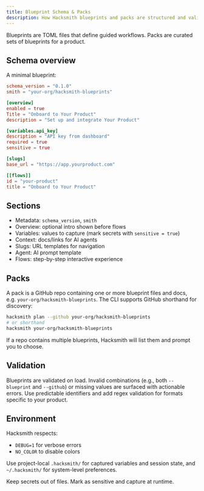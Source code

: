 ```yaml
---
title: Blueprint Schema & Packs
description: How Hacksmith blueprints and packs are structured and validated
---
```



Blueprints are TOML files that define guided workflows. Packs are curated sets of blueprints for a product.

## Schema overview

A minimal blueprint:

```toml
schema_version = "0.1.0"
smith = "your-org/hacksmith-blueprints"

[overview]
enabled = true
Title = "Onboard to Your Product"
description = "Set up and integrate Your Product"

[variables.api_key]
description = "API key from dashboard"
required = true
sensitive = true

[slugs]
base_url = "https://app.yourproduct.com"

[[flows]]
id = "your-product"
title = "Onboard to Your Product"
```

## Sections

- Metadata: `schema_version`, `smith`
- Overview: optional intro shown before flows
- Variables: values to capture (mark secrets with `sensitive = true`)
- Context: docs/links for AI agents
- Slugs: URL templates for navigation
- Agent: AI prompt template
- Flows: step-by-step interactive experience

## Packs

A pack is a GitHub repo containing one or more blueprint files and docs, e.g. `your-org/hacksmith-blueprints`. The CLI supports GitHub shorthand for discovery:

```bash
hacksmith plan --github your-org/hacksmith-blueprints
# or shorthand
hacksmith your-org/hacksmith-blueprints
```

If a repo contains multiple blueprints, Hacksmith will list them and prompt you to choose.

## Validation

Blueprints are validated on load. Invalid combinations (e.g., both `--blueprint` and `--github`) or missing values are surfaced with actionable errors. Use predictable identifiers and add regex validation for formats specific to your product.

## Environment

Hacksmith respects:

- `DEBUG=1` for verbose errors
- `NO_COLOR` to disable colors

Use project-local `.hacksmith/` for captured variables and session state, and `~/.hacksmith/` for system-level preferences.

<Aside type="tip">Keep secrets out of files. Mark as sensitive and capture at runtime.</Aside>
